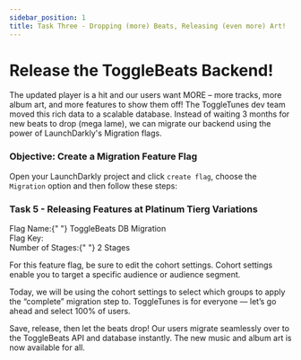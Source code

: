 ```yaml
---
sidebar_position: 1
title: Task Three - Dropping (more) Beats, Releasing (even more) Art!
---
```



# Release the ToggleBeats Backend!

The updated player is a hit and our users want MORE – more tracks, more album art, and more features to show them off! The ToggleTunes dev team moved this rich data to a scalable database. Instead of waiting 3 months for new beats to drop (mega lame), we can migrate our backend using the power of LaunchDarkly's Migration flags.

### Objective\: Create a Migration Feature Flag

Open your LaunchDarkly project and click `create flag`, choose the `Migration` option and then follow these steps:

### Task 5 - Releasing Features at Platinum Tierg Variations

<div className="text-lg font-bold text-blue-500">
  Flag Name:{" "}
  <span className="text-black dark:text-white font-normal">
    ToggleBeats DB Migration
  </span>
</div>

<div className="flex items-center space-x-3">
  <span className="text-lg text-blue-500 font-bold">Flag Key:</span>
  <CopyField value="newtoggledb" client:load />
</div>

<div className="text-lg font-bold text-blue-500">
  Number of Stages:{" "}
  <span className="text-black dark:text-white font-normal">
    2 Stages
  </span>
</div>

For this feature flag, be sure to edit the cohort settings. Cohort settings enable you to target a specific audience or audience segment.

Today, we will be using the cohort settings to select which groups to apply the “complete” migration step to.  ToggleTunes is for everyone  — let’s go ahead and select 100% of users.

Save, release, then let the beats drop! Our users migrate seamlessly over to the ToggleBeats API and database instantly. The new music and album art is now available for all.
